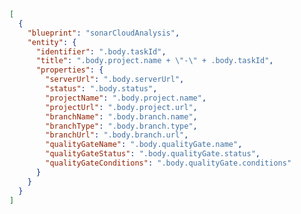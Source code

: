 ```json showLineNumbers
[
  {
    "blueprint": "sonarCloudAnalysis",
    "entity": {
      "identifier": ".body.taskId",
      "title": ".body.project.name + \"-\" + .body.taskId",
      "properties": {
        "serverUrl": ".body.serverUrl",
        "status": ".body.status",
        "projectName": ".body.project.name",
        "projectUrl": ".body.project.url",
        "branchName": ".body.branch.name",
        "branchType": ".body.branch.type",
        "branchUrl": ".body.branch.url",
        "qualityGateName": ".body.qualityGate.name",
        "qualityGateStatus": ".body.qualityGate.status",
        "qualityGateConditions": ".body.qualityGate.conditions"
      }
    }
  }
]
```
